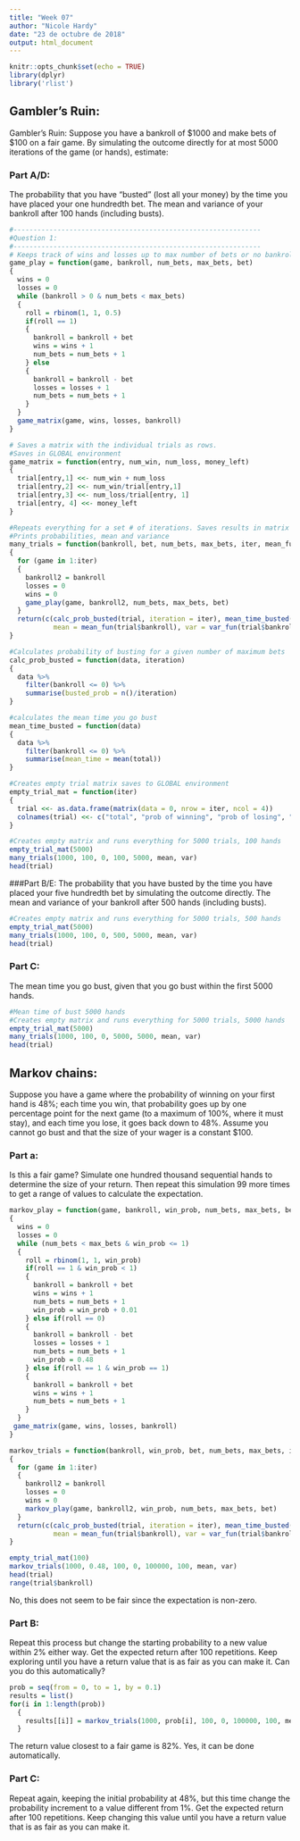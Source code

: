 ```yaml
---
title: "Week 07"
author: "Nicole Hardy"
date: "23 de octubre de 2018"
output: html_document
---
```


```r
knitr::opts_chunk$set(echo = TRUE)
library(dplyr)
library('rlist')
```

## Gambler's Ruin:
Gambler’s Ruin: Suppose you have a bankroll of $1000 and make bets of $100 on a fair game. By simulating the outcome directly for at most 5000 iterations of the game (or hands), estimate:

### Part A/D: 
The probability that you have “busted” (lost all your money) by the time you have placed your one hundredth bet. The mean and variance of your bankroll after 100 hands (including busts).

```r
#--------------------------------------------------------------
#Question 1:
#--------------------------------------------------------------
# Keeps track of wins and losses up to max number of bets or no bankroll
game_play = function(game, bankroll, num_bets, max_bets, bet)
{
  wins = 0
  losses = 0
  while (bankroll > 0 & num_bets < max_bets) 
  {
    roll = rbinom(1, 1, 0.5)
    if(roll == 1)
    {
      bankroll = bankroll + bet
      wins = wins + 1
      num_bets = num_bets + 1
    } else
    {
      bankroll = bankroll - bet
      losses = losses + 1
      num_bets = num_bets + 1
    }
  }
  game_matrix(game, wins, losses, bankroll)
}

# Saves a matrix with the individual trials as rows. 
#Saves in GLOBAL environment
game_matrix = function(entry, num_win, num_loss, money_left)
{
  trial[entry,1] <<- num_win + num_loss
  trial[entry,2] <<- num_win/trial[entry,1]
  trial[entry,3] <<- num_loss/trial[entry, 1]
  trial[entry, 4] <<- money_left
}

#Repeats everything for a set # of iterations. Saves results in matrix
#Prints probabilities, mean and variance
many_trials = function(bankroll, bet, num_bets, max_bets, iter, mean_fun, var_fun)
{
  for (game in 1:iter) 
  {
    bankroll2 = bankroll
    losses = 0
    wins = 0 
    game_play(game, bankroll2, num_bets, max_bets, bet)
  }
  return(c(calc_prob_busted(trial, iteration = iter), mean_time_busted(trial), 
           mean = mean_fun(trial$bankroll), var = var_fun(trial$bankroll)))
}

#Calculates probability of busting for a given number of maximum bets
calc_prob_busted = function(data, iteration)
{
  data %>%
    filter(bankroll <= 0) %>%
    summarise(busted_prob = n()/iteration)
}

#calculates the mean time you go bust
mean_time_busted = function(data)
{
  data %>%
    filter(bankroll <= 0) %>%
    summarise(mean_time = mean(total))
}

#Creates empty trial matrix saves to GLOBAL environment
empty_trial_mat = function(iter)
{
  trial <<- as.data.frame(matrix(data = 0, nrow = iter, ncol = 4))
  colnames(trial) <<- c("total", "prob of winning", "prob of losing", "bankroll")
}

#Creates empty matrix and runs everything for 5000 trials, 100 hands
empty_trial_mat(5000)
many_trials(1000, 100, 0, 100, 5000, mean, var)
head(trial)
```

###Part B/E: 
The probability that you have busted by the time you have placed your five hundredth bet by simulating the outcome directly. The mean and variance of your bankroll after 500 hands (including busts).

```r
#Creates empty matrix and runs everything for 5000 trials, 500 hands
empty_trial_mat(5000)
many_trials(1000, 100, 0, 500, 5000, mean, var)
head(trial)
```

### Part C: 
The mean time you go bust, given that you go bust within the first 5000 hands.

```r
#Mean time of bust 5000 hands
#Creates empty matrix and runs everything for 5000 trials, 5000 hands
empty_trial_mat(5000)
many_trials(1000, 100, 0, 5000, 5000, mean, var)
head(trial)
```

## Markov chains:
Suppose you have a game where the probability of winning on your first hand is 48%; each time you win, that probability goes up by one percentage point for the next game (to a maximum of 100%, where it must stay), and each time you lose, it goes back down to 48%. Assume you cannot go bust and that the size of your wager is a constant $100.

### Part a:
Is this a fair game? Simulate one hundred thousand sequential hands to determine the size of your return. Then repeat this simulation 99 more times to get a range of values to calculate the expectation.
```r
markov_play = function(game, bankroll, win_prob, num_bets, max_bets, bet)
{
  wins = 0
  losses = 0
  while (num_bets < max_bets & win_prob <= 1) 
  {
    roll = rbinom(1, 1, win_prob)
    if(roll == 1 & win_prob < 1)
    {
      bankroll = bankroll + bet
      wins = wins + 1
      num_bets = num_bets + 1
      win_prob = win_prob + 0.01
    } else if(roll == 0)
    {
      bankroll = bankroll - bet
      losses = losses + 1
      num_bets = num_bets + 1
      win_prob = 0.48
    } else if(roll == 1 & win_prob == 1)
    {
      bankroll = bankroll + bet
      wins = wins + 1
      num_bets = num_bets + 1
    }
  }
 game_matrix(game, wins, losses, bankroll)
}

markov_trials = function(bankroll, win_prob, bet, num_bets, max_bets, iter, mean_fun, var_fun)
{
  for (game in 1:iter) 
  {
    bankroll2 = bankroll
    losses = 0
    wins = 0 
    markov_play(game, bankroll2, win_prob, num_bets, max_bets, bet)
  }
  return(c(calc_prob_busted(trial, iteration = iter), mean_time_busted(trial), 
           mean = mean_fun(trial$bankroll), var = var_fun(trial$bankroll)))
}

empty_trial_mat(100)
markov_trials(1000, 0.48, 100, 0, 100000, 100, mean, var)
head(trial)
range(trial$bankroll)
```

No, this does not seem to be fair since the expectation is non-zero. 

### Part B:
Repeat this process but change the starting probability to a new value within 2% either way. Get the expected return after 100 repetitions. Keep exploring until you have a return value that is as fair as you can make it. Can you do this automatically?
```r
prob = seq(from = 0, to = 1, by = 0.1)
results = list()
for(i in 1:length(prob))
  {
    results[[i]] = markov_trials(1000, prob[i], 100, 0, 100000, 100, mean, var)
  }
```

The return value closest to a fair game is 82%. Yes, it can be done automatically. 

### Part C: 
Repeat again, keeping the initial probability at 48%, but this time change the probability increment to a value different from 1%. Get the expected return after 100 repetitions. Keep changing this value until you have a return value that is as fair as you can make it. 


